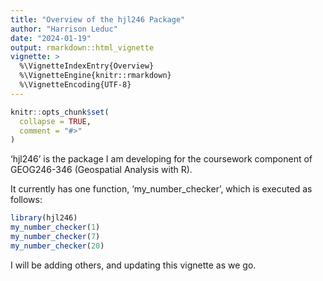 ```yaml
---
title: "Overview of the hjl246 Package"
author: "Harrison Leduc"
date: "2024-01-19"
output: rmarkdown::html_vignette
vignette: >
  %\VignetteIndexEntry{Overview}
  %\VignetteEngine{knitr::rmarkdown}
  %\VignetteEncoding{UTF-8}
---
```


```r
knitr::opts_chunk$set(
  collapse = TRUE,
  comment = "#>"
)
```

'hjl246' is the package I am developing for the coursework component of GEOG246-346 (Geospatial Analysis with R).

It currently has one function, 'my_number_checker', which is executed as follows:

```r
library(hjl246)
my_number_checker(1)
my_number_checker(7)
my_number_checker(20)
```

I will be adding others, and updating this vignette as we go.
